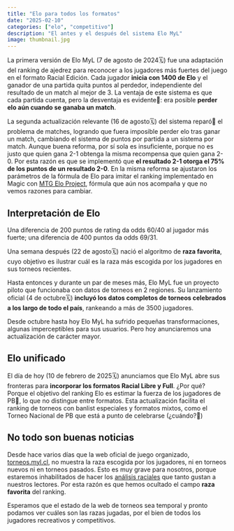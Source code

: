 ```yaml
---
title: "Elo para todos los formatos"
date: "2025-02-10"
categories: ["elo", "competitivo"]
description: "El antes y el después del sistema Elo MyL"
image: thumbnail.jpg
---
```


La primera versión de Elo MyL (7 de agosto de 2024🗓️) fue una adaptación del ranking de ajedrez para reconocer a los jugadores más fuertes del juego en el formato Racial Edición. Cada jugador **inicia con 1400 de Elo** y el ganador de una partida quita puntos al perdedor, independiente del resultado de un match al mejor de 3. La ventaja de este sistema es que cada partida cuenta, pero la desventaja es evidente👀: era posible **perder elo aún cuando se ganaba un match**.

La segunda actualización relevante (16 de agosto🗓️) del sistema reparó🧰 el problema de matches, logrando que fuera imposible perder elo tras ganar un match, cambiando el sistema de puntos por partida a un sistema por match. Aunque buena reforma, por sí sola es insuficiente, porque no es justo que quien gana 2-1 obtenga la misma recompensa que quien gana 2-0. Por esta razón es que se implementó que **el resultado 2-1 otorga el 75% de los puntos de un resultado 2-0**. En la misma reforma se ajustaron los parámetros de la fórmula de Elo para imitar el ranking implementado en Magic con [MTG Elo Project](https://mtgeloproject.net/), fórmula que aún nos acompaña y que no vemos razones para cambiar.

::: {.callout-tip appearance="simple"}
## Interpretación de Elo

Una diferencia de 200 puntos de rating da odds 60/40 al jugador más fuerte; una diferencia de 400 puntos da odds 69/31.
:::

Una semana después (22 de agosto🗓️) nació el algoritmo de **raza favorita**, cuyo objetivo es ilustrar cuál es la raza más escogida por los jugadores en sus torneos recientes.

Hasta entonces y durante un par de meses más, Elo MyL fue un proyecto piloto que funcionaba con datos de torneos en 2 regiones. Su lanzamiento oficial (4 de octubre🗓️) **incluyó los datos completos de torneos celebrados a los largo de todo el país**, rankeando a más de 3500 jugadores.

Desde octubre hasta hoy Elo MyL ha sufrido pequeñas transformaciones, algunas imperceptibles para sus usuarios. Pero hoy anunciaremos una actualización de carácter mayor.

## Elo unificado

El día de hoy (10 de febrero de 2025🗓️) anunciamos que Elo MyL abre sus fronteras para **incorporar los formatos Racial Libre y Full**. ¿Por qué? Porque el objetivo del ranking Elo es estimar la fuerza de los jugadores de PB💪, lo que no distingue entre formatos. Esta actualización facilita el ranking de torneos con banlist especiales y formatos mixtos, como el Torneo Nacional de PB que está a punto de celebrarse (¿cuándo?👀)

## No todo son buenas noticias

Desde hace varios días que la web oficial de juego organizado, [torneos.myl.cl](https://torneos.myl.cl/tournaments), no muestra la raza escogida por los jugadores, ni en torneos nuevos ni en torneos pasados. Esto es muy grave para nosotros, porque estaremos inhabilitados de hacer los [análisis raciales](https://datosyleyendas.com/posts/matchups-enero-2025/) que tanto gustan a nuestros lectores. Por esta razón es que hemos ocultado el campo **raza favorita** del ranking.

Esperamos que el estado de la web de torneos sea temporal y pronto podamos ver cuáles son las razas jugadas, por el bien de todos los jugadores recreativos y competitivos.
